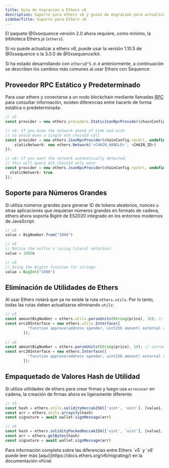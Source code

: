 ```yaml
---
title: Guía de migración a Ethers v6
description: Soporte para ethers v6 y guías de migración para actualizar el código de ethers v5 a v6
sidebarTitle: Soporte para Ethers v6
---
```


El paquete @0xsequence versión 2.0 ahora requiere, como mínimo, la biblioteca Ethers.js (`ethers`).

<Note>
  Si no puede actualizar a ethers v6, puede usar la versión 1.10.5 de @0xsequence o la 3.0.0 de @0xsequence/kit.
</Note>

Si ha estado desarrollando con `ethers@^5.0.0` anteriormente, a continuación se describen los cambios más comunes al usar Ethers con Sequence:

## Proveedor RPC Estático y Predeterminado
Para usar ethers y conectarse a un nodo blockchain mediante llamadas [RPC](https://en.wikipedia.org/wiki/Remote_procedure_call) para consultar información, existen diferencias entre hacerlo de forma estática o predeterminada:

```typescript provider.ts
// v5
const provider = new ethers.providers.StaticJsonRpcProvider(chainConfig.rpcUrl);

// v6: If you know the network ahead of time and wish
// to avoid even a single eth_chainId call
const provider = new ethers.JsonRpcProvider(chainConfig.rpcUrl, undefined, {
	staticNetwork: new ethers.Network('<CHAIN_HANDLE>', <CHAIN_ID>)
});

// v6: If you want the network automatically detected,
// this will query eth_chainId only once
const provider = new ethers.JsonRpcProvider(chainConfig.rpcUrl, undefined, {
  staticNetwork: true
});
```

## Soporte para Números Grandes
Si utiliza números grandes para generar ID de tokens aleatorios, nonces u otras aplicaciones que requieran números grandes en formato de cadena, ethers ahora soporta BigInt de ES2020 integrado en los entornos modernos de JavaScript.

```typescript bigNumber.ts
// v5
value = BigNumber.from("1000")

// v6 
// Notice the suffix n (using literal notation).
value = 1000n

// v6 
// Using the BigInt function for strings
value = BigInt("1000")
```

## Eliminación de Utilidades de Ethers
Al usar Ethers notará que ya no existe la ruta `ethers.utils`. Por lo tanto, todas las rutas deben actualizarse eliminando `utils`:

```typescript contract_parameters.ts
// v5
const amountBigNumber = ethers.utils.parseUnits(String(price), 18); // currency price based on correct decimals for token contract
const erc20Interface = new ethers.utils.Interface([
          "function approve(address spender, uint256 amount) external returns (bool)"
        ]);
        
// v6
const amountBigNumber = ethers.parseUnits(String(price), 18); // currency price based on correct decimals for token contract
const erc20Interface = new ethers.Interface([
          "function approve(address spender, uint256 amount) external returns (bool)"
        ]);
```

## Empaquetado de Valores Hash de Utilidad
Si utiliza utilidades de ethers para crear firmas y luego usa `ecrecover` en cadena, la creación de firmas ahora es ligeramente diferente:

```typescript signature_creation.ts
// v5
const hash = ethers.utils.solidityKeccak256(['uint', 'uint'], [value1, blockNumber])
const arr = ethers.utils.arrayify(hash)
const signature = await wallet.signMessage(arr)

// v6
const hash = ethers.solidityPackedKeccak256(['uint', 'uint'], [value1, blockNumber])
const arr = ethers.getBytes(hash)
const signature = await wallet.signMessage(arr)
```

<Tip>
  Para información completa sobre las diferencias entre Ethers `v5` y `v6` puede leer más [aquí](https://docs.ethers.org/v6/migrating/) en la documentación oficial.
</Tip>